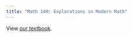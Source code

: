 ```yaml
---
title: "Math 149: Explorations in Modern Math"
---
```


View [our textbook](https://emmath.org/emm).